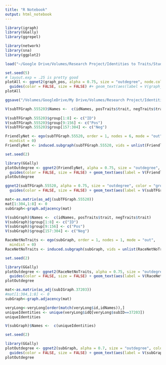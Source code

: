 ```yaml
---
title: "R Notebook"
output: html_notebook
---
```


```r
library(igraph)
library(GGally)
library(ggrepel)

library(network)
library(sna)
library(ggplot2)
```

```r
load("~/Google Drive/Volumes/Research Project/Identities to Traits/Study 1/Cleaning/Output/id2traitsworkspace.RData")
```


```r
set.seed(5)
# layout.exp = .25 is pretty good
plotAll <- ggnet2(graph_pos, alpha = 0.75, size = "outdegree", node.color = "steelblue", edge.color = "grey", edge.alpha = 0.25, mode = "kamadakawai", layout.exp = .35, directed = TRUE) +
  guides(color = FALSE, size = FALSE) #+ geom_text(aes(label = V(graph_pos)$tNames), size = 3.5)
plotAll

ggsave("/Volumes/GoogleDrive/My Drive/Volumes/Research Project/Identities to Traits/Study 1/Figures/cI2Teval.jpg", dpi=600)
```

```r
V(subTFGraph.55520)$Names <-  c(idNames, posTraits$trait, negTraits$trait)
 
V(subTFGraph.55520)$group[1:8] <- c("ID")
V(subTFGraph.55520)$group[9:156] <- c("Pos")
V(subTFGraph.55520)$group[157:304] <- c("Neg")

FriendlyNet <- ego(subTFGraph.55520, order = 1, nodes = 6, mode = "out",
  mindist = 0)
FriendlyNet <- induced.subgraph(subTFGraph.55520, vids = unlist(FriendlyNet) )

set.seed(2)

library(GGally)
plotOutdegree <- ggnet2(FriendlyNet, alpha = 0.75, size = "outdegree", color = "phono", edge.color = "grey", edge.alpha = 0.25, mode = "kamadakawai", layout.exp = .35, directed = TRUE) + 
  guides(color = FALSE, size = FALSE) + geom_text(aes(label = V(FriendlyNet)$Names), size = 3.5)
plotOutdegree

ggnet2(subTFGraph.55520, alpha = 0.75, size = "outdegree", color = "group", palette = "Set2", edge.color = "grey", edge.alpha = 0.25, mode = "kamadakawai", layout.exp = .35, directed = TRUE) + 
  guides(color = FALSE, size = FALSE) + geom_text(aes(label = V(subTFGraph.55520)$Names), size = 1)
```

```r
mat<-as.matrix(as_adj(subTFGraph.55520))
mat[1:304,1:8] <- 0
subGraph<-graph.adjacency(mat)

V(subGraph)$Names <-  c(idNames, posTraits$trait, negTraits$trait)
V(subGraph)$group[1:8] <- c("ID")
V(subGraph)$group[9:156] <- c("Pos")
V(subGraph)$group[157:304] <- c("Neg")

RaceNetNoTraits <- ego(subGraph, order = 1, nodes = 1, mode = "out",
  mindist = 0)
RaceNetNoTraits <- induced.subgraph(subGraph, vids = unlist(RaceNetNoTraits) )

set.seed(2)

library(GGally)
plotOutdegree <- ggnet2(RaceNetNoTraits, alpha = 0.75, size = "outdegree", color = "phono", edge.color = "grey", edge.alpha = 0.8, mode = "kamadakawai", layout.exp = .35, directed = TRUE) + 
  guides(color = FALSE, size = FALSE) + geom_text(aes(label = V(RaceNetNoTraits)$Names), size = 3.5, fontface="bold")
plotOutdegree
```

```r
mat<-as.matrix(as_adj(subIGraph.37203))
#mat[1:304,1:8] <- 0
subGraph<-graph.adjacency(mat)

veryLong<-veryLong[order(match(veryLong$id,idNames)),]
uniqueIdentities <- unique(veryLong$idQ[veryLong$subID==37203])
uniqueIdentities

V(subGraph)$Names <-  c(uniqueIdentities)

set.seed(2)

library(GGally)
plotOutdegree <- ggnet2(subGraph, alpha = 0.7, size = "outdegree", color = "phono", edge.color = "grey", edge.alpha = 1, mode = "kamadakawai", layout.exp = .35, directed = TRUE) + 
  guides(color = FALSE, size = FALSE) + geom_text(aes(label = V(subGraph)$Names), size = 3.5, fontface = "bold")
plotOutdegree
```

```r

```





```r

```

